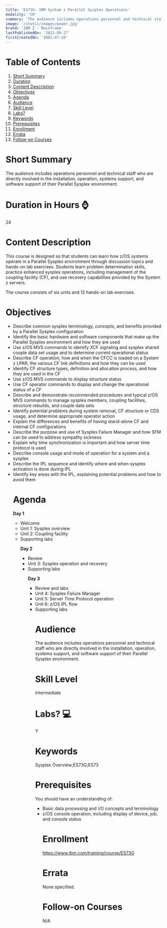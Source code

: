 ```yaml
---
title: 'ES73G: IBM System z Parallel Sysplex Operations'
modality: 'CR'
summary: 'The audience includes operations personnel and technical staff who are directly involved in the installation, operation, systems support, and software support of their Parallel Sysplex environment.'
image: '/static/images/power.jpg'
brand: 'IBM Z - Mainframe'
lastPublishedOn: '2021-09-27'
firstCreatedOn: '2002-07-20'
---
```

# Table of Contents
1.  [Short Summary](#short-summary)
2.  [Duration](#duration-in-hours-)
3.  [Content Description](#content-description)
4.  [Objectives](#objectives)
5.  [Agenda](#agenda)
6.  [Audience](#audience)
7.  [Skill Level](#skill-level)
8.  [Labs?](#labs-)
9.  [Keywords](#keywords)
10. [Prerequisites](#prerequisites)
11. [Enrollment](#enrollment)
12. [Errata](#errata)
13. [Follow-on Courses](#follow-on-courses)

# Short Summary
The audience includes operations personnel and technical staff who are directly involved in the installation, operation, systems support, and software support of their Parallel Sysplex environment.

# Duration in Hours ⌚
24

# Content Description
<p>This course is designed so that students can learn how z/OS systems operate in a Parallel Sysplex environment through discussion topics and hands-on lab exercises. Students learn problem determination skills, practice enhanced sysplex operations, including management of the coupling facility (CF), and use recovery capabilities provided by the System z servers.</p>

<p>The course consists of six units and 12 hands-on lab exercises.</p>

# Objectives
<ul />
	<li />Describe common sysplex terminology, concepts, and benefits provided by a Parallel Sysplex configuration
	<li />Identify the basic hardware and software components that make up the Parallel Sysplex environment and how they are used
	<li />Use z/OS MVS commands to identify XCF signaling and sysplex shared couple data set usage and to determine current operational status
	<li />Describe CF operation; how and when the CFCC is loaded on a System z LPAR, the various CF link definitions and how they can be used
	<li />Identify CF structure types, definition and allocation process, and how they are used in the CF
	<li />Use z/OS MVS commands to display structure status
	<li />Use CF operator commands to display and change the operational status of a CF
	<li />Describe and demonstrate recommended procedures and typical z/OS MVS commands to manage sysplex members, coupling facilities, structure rebuilds, and couple data sets
	<li />Identify potential problems during system removal, CF structure or CDS usage, and determine appropriate operator action
	<li />Explain the differences and benefits of having stand-alone CF and internal CF configurations
	<li />Describe the purpose and use of Sysplex Failure Manager and how SFM can be used to address sympathy sickness
	<li />Explain why time synchronization is important and how server time protocol is used
	<li />Describe console usage and mode of operation for a system and a sysplex
	<li />Describe the IPL sequence and identify where and when sysplex activation is done during IPL
	<li />Identify key areas with the IPL, explaining potential problems and how to avoid them


# Agenda
<p><strong>Day 1 </strong></p><ul /><li />Welcome<li />Unit 1: Sysplex overview<li />Unit 2: Coupling facility<li />Supporting labs <strong> </strong><p><strong>Day 2 </strong></p><ul /><li />Review<li />Unit 3: Sysplex operation and recovery<li />Supporting labs<strong> </strong><p><strong>Day 3 </strong></p><ul /><li />Review and labs<li />Unit 4: Sysplex Failure Manager<li />Unit 5: Server Time Protocol operation<li />Unit 6: z/OS IPL flow<li />Supporting labs

# Audience
<p>The audience includes operations personnel and technical staff who are directly involved in the installation, operation, systems support, and software support of their Parallel Sysplex environment.</p>

# Skill Level
Intermediate        

# Labs? 💻
Y

# Keywords
Sysplex Overview;ES73G;ES73

# Prerequisites
<p>You should have an understanding of:</p>

<ul />
	<li />Basic data processing and I/O concepts and terminology
	<li />z/OS console operation, including display of device, job, and console status


# Enrollment
https://www.ibm.com/training/course/ES73G

# Errata
None specified.

# Follow-on Courses
N/A

